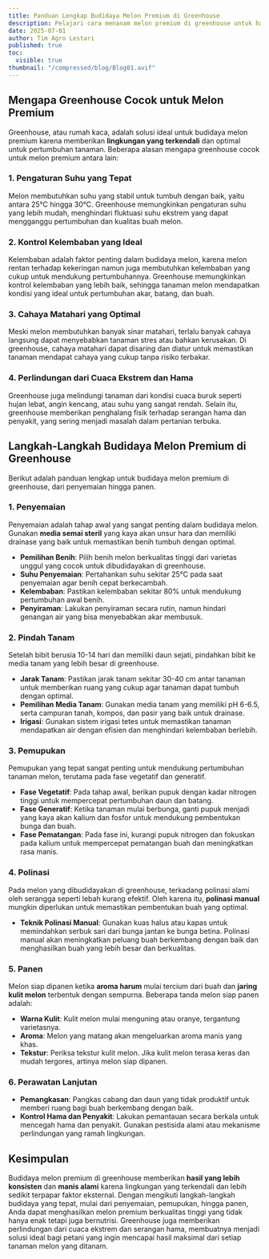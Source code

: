 ```yaml
---
title: Panduan Lengkap Budidaya Melon Premium di Greenhouse
description: Pelajari cara menanam melon premium di greenhouse untuk hasil panen maksimal, termasuk tips penyemaian, pemupukan, dan perawatan.
date: 2025-07-01
author: Tim Agro Lestari
published: true
toc:
  visible: true
thumbnail: "/compressed/blog/Blog01.avif"
---
```


## Mengapa Greenhouse Cocok untuk Melon Premium

Greenhouse, atau rumah kaca, adalah solusi ideal untuk budidaya melon premium karena memberikan **lingkungan yang terkendali** dan optimal untuk pertumbuhan tanaman. Beberapa alasan mengapa greenhouse cocok untuk melon premium antara lain:

### 1. **Pengaturan Suhu yang Tepat**

Melon membutuhkan suhu yang stabil untuk tumbuh dengan baik, yaitu antara 25°C hingga 30°C. Greenhouse memungkinkan pengaturan suhu yang lebih mudah, menghindari fluktuasi suhu ekstrem yang dapat mengganggu pertumbuhan dan kualitas buah melon.

### 2. **Kontrol Kelembaban yang Ideal**

Kelembaban adalah faktor penting dalam budidaya melon, karena melon rentan terhadap kekeringan namun juga membutuhkan kelembaban yang cukup untuk mendukung pertumbuhannya. Greenhouse memungkinkan kontrol kelembaban yang lebih baik, sehingga tanaman melon mendapatkan kondisi yang ideal untuk pertumbuhan akar, batang, dan buah.

### 3. **Cahaya Matahari yang Optimal**

Meski melon membutuhkan banyak sinar matahari, terlalu banyak cahaya langsung dapat menyebabkan tanaman stres atau bahkan kerusakan. Di greenhouse, cahaya matahari dapat disaring dan diatur untuk memastikan tanaman mendapat cahaya yang cukup tanpa risiko terbakar.

### 4. **Perlindungan dari Cuaca Ekstrem dan Hama**

Greenhouse juga melindungi tanaman dari kondisi cuaca buruk seperti hujan lebat, angin kencang, atau suhu yang sangat rendah. Selain itu, greenhouse memberikan penghalang fisik terhadap serangan hama dan penyakit, yang sering menjadi masalah dalam pertanian terbuka.

## Langkah-Langkah Budidaya Melon Premium di Greenhouse

Berikut adalah panduan lengkap untuk budidaya melon premium di greenhouse, dari penyemaian hingga panen.

### 1. **Penyemaian**

Penyemaian adalah tahap awal yang sangat penting dalam budidaya melon. Gunakan **media semai steril** yang kaya akan unsur hara dan memiliki drainase yang baik untuk memastikan benih tumbuh dengan optimal.

- **Pemilihan Benih**: Pilih benih melon berkualitas tinggi dari varietas unggul yang cocok untuk dibudidayakan di greenhouse.
- **Suhu Penyemaian**: Pertahankan suhu sekitar 25°C pada saat penyemaian agar benih cepat berkecambah.
- **Kelembaban**: Pastikan kelembaban sekitar 80% untuk mendukung pertumbuhan awal benih.
- **Penyiraman**: Lakukan penyiraman secara rutin, namun hindari genangan air yang bisa menyebabkan akar membusuk.

### 2. **Pindah Tanam**

Setelah bibit berusia 10-14 hari dan memiliki daun sejati, pindahkan bibit ke media tanam yang lebih besar di greenhouse.

- **Jarak Tanam**: Pastikan jarak tanam sekitar 30-40 cm antar tanaman untuk memberikan ruang yang cukup agar tanaman dapat tumbuh dengan optimal.
- **Pemilihan Media Tanam**: Gunakan media tanam yang memiliki pH 6-6.5, serta campuran tanah, kompos, dan pasir yang baik untuk drainase.
- **Irigasi**: Gunakan sistem irigasi tetes untuk memastikan tanaman mendapatkan air dengan efisien dan menghindari kelembaban berlebih.

### 3. **Pemupukan**

Pemupukan yang tepat sangat penting untuk mendukung pertumbuhan tanaman melon, terutama pada fase vegetatif dan generatif.

- **Fase Vegetatif**: Pada tahap awal, berikan pupuk dengan kadar nitrogen tinggi untuk mempercepat pertumbuhan daun dan batang.
- **Fase Generatif**: Ketika tanaman mulai berbunga, ganti pupuk menjadi yang kaya akan kalium dan fosfor untuk mendukung pembentukan bunga dan buah.
- **Fase Pematangan**: Pada fase ini, kurangi pupuk nitrogen dan fokuskan pada kalium untuk mempercepat pematangan buah dan meningkatkan rasa manis.

### 4. **Polinasi**

Pada melon yang dibudidayakan di greenhouse, terkadang polinasi alami oleh serangga seperti lebah kurang efektif. Oleh karena itu, **polinasi manual** mungkin diperlukan untuk memastikan pembentukan buah yang optimal.

- **Teknik Polinasi Manual**: Gunakan kuas halus atau kapas untuk memindahkan serbuk sari dari bunga jantan ke bunga betina. Polinasi manual akan meningkatkan peluang buah berkembang dengan baik dan menghasilkan buah yang lebih besar dan berkualitas.

### 5. **Panen**

Melon siap dipanen ketika **aroma harum** mulai tercium dari buah dan **jaring kulit melon** terbentuk dengan sempurna. Beberapa tanda melon siap panen adalah:

- **Warna Kulit**: Kulit melon mulai menguning atau oranye, tergantung varietasnya.
- **Aroma**: Melon yang matang akan mengeluarkan aroma manis yang khas.
- **Tekstur**: Periksa tekstur kulit melon. Jika kulit melon terasa keras dan mudah tergores, artinya melon siap dipanen.

### 6. **Perawatan Lanjutan**

- **Pemangkasan**: Pangkas cabang dan daun yang tidak produktif untuk memberi ruang bagi buah berkembang dengan baik.
- **Kontrol Hama dan Penyakit**: Lakukan pemantauan secara berkala untuk mencegah hama dan penyakit. Gunakan pestisida alami atau mekanisme perlindungan yang ramah lingkungan.

## Kesimpulan

Budidaya melon premium di greenhouse memberikan **hasil yang lebih konsisten** dan **manis alami** karena lingkungan yang terkendali dan lebih sedikit terpapar faktor eksternal. Dengan mengikuti langkah-langkah budidaya yang tepat, mulai dari penyemaian, pemupukan, hingga panen, Anda dapat menghasilkan melon premium berkualitas tinggi yang tidak hanya enak tetapi juga bernutrisi. Greenhouse juga memberikan perlindungan dari cuaca ekstrem dan serangan hama, membuatnya menjadi solusi ideal bagi petani yang ingin mencapai hasil maksimal dari setiap tanaman melon yang ditanam.

